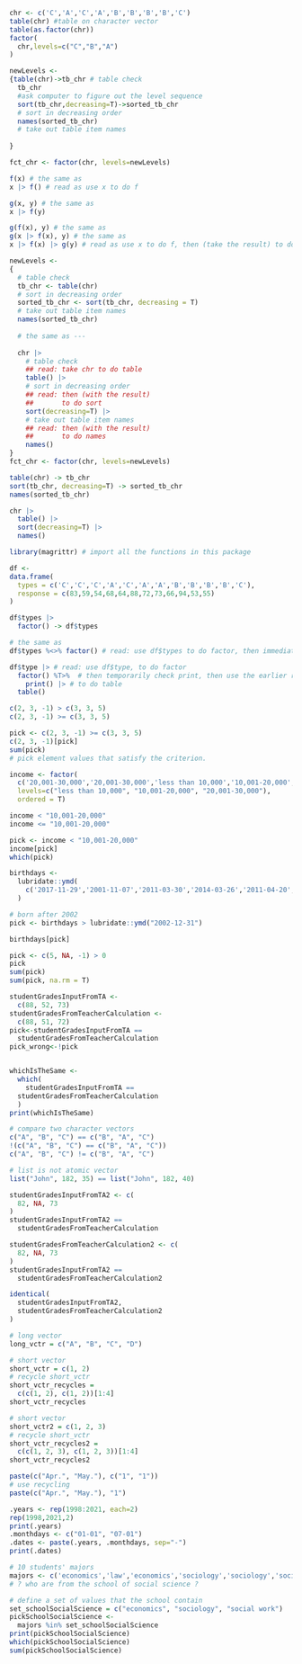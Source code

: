 ```{r}
chr <- c('C','A','C','A','B','B','B','B','C')
table(chr) #table on character vector
table(as.factor(chr))
factor(
  chr,levels=c("C","B","A")
)
```

```{r}
newLevels <- 
{table(chr)->tb_chr # table check
  tb_chr
  #ask computer to figure out the level sequence
  sort(tb_chr,decreasing=T)->sorted_tb_chr
  # sort in decreasing order
  names(sorted_tb_chr)
  # take out table item names
  
}
```

```{r}
fct_chr <- factor(chr, levels=newLevels)
```

```{r}
f(x) # the same as
x |> f() # read as use x to do f

g(x, y) # the same as
x |> f(y)

g(f(x), y) # the same as
g(x |> f(x), y) # the same as
x |> f(x) |> g(y) # read as use x to do f, then (take the result) to do g
```
```{r}
newLevels <- 
{
  # table check
  tb_chr <- table(chr)
  # sort in decreasing order
  sorted_tb_chr <- sort(tb_chr, decreasing = T)
  # take out table item names
  names(sorted_tb_chr)
  
  # the same as ---
  
  chr |> 
    # table check
    ## read: take chr to do table
    table() |> 
    # sort in decreasing order
    ## read: then (with the result) 
    ##       to do sort
    sort(decreasing=T) |> 
    # take out table item names
    ## read: then (with the result)
    ##       to do names
    names()
}
fct_chr <- factor(chr, levels=newLevels)

```
```{r}
table(chr) -> tb_chr
sort(tb_chr, decreasing=T) -> sorted_tb_chr
names(sorted_tb_chr)
```
```{r}
chr |> 
  table() |> 
  sort(decreasing=T) |>
  names()
```

```{r}
library(magrittr) # import all the functions in this package
```
```{r}
df <-
data.frame(
  types = c('C','C','C','A','C','A','A','B','B','B','B','C'),
  response = c(83,59,54,68,64,88,72,73,66,94,53,55)
)
```
```{r}
df$types |> 
  factor() -> df$types

# the same as
df$types %<>% factor() # read: use df$types to do factor, then immediately save back
```
```{r}
df$type |> # read: use df$type, to do factor
  factor() %T>%  # then temporarily check print, then use the earlier result
    print() |> # to do table
  table()
```
```{r}
c(2, 3, -1) > c(3, 3, 5)
c(2, 3, -1) >= c(3, 3, 5)
```
```{r}
pick <- c(2, 3, -1) >= c(3, 3, 5)
c(2, 3, -1)[pick] 
sum(pick)
# pick element values that satisfy the criterion.
```
```{r}
income <- factor(
  c('20,001-30,000','20,001-30,000','less than 10,000','10,001-20,000','10,001-20,000','20,001-30,000','20,001-30,000','20,001-30,000'),
  levels=c("less than 10,000", "10,001-20,000", "20,001-30,000"),
  ordered = T)

income < "10,001-20,000"
income <= "10,001-20,000" 

pick <- income < "10,001-20,000"
income[pick]
which(pick)
```
```{r}
birthdays <- 
  lubridate::ymd(
    c('2017-11-29','2001-11-07','2011-03-30','2014-03-26','2011-04-20','2014-06-11')
  )

# born after 2002
pick <- birthdays > lubridate::ymd("2002-12-31")

birthdays[pick]
```
```{r}
pick <- c(5, NA, -1) > 0
pick
sum(pick)
sum(pick, na.rm = T)
```

```{r}
studentGradesInputFromTA <- 
  c(88, 52, 73)
studentGradesFromTeacherCalculation <-
  c(88, 51, 72)
pick<-studentGradesInputFromTA == 
  studentGradesFromTeacherCalculation
pick_wrong<-!pick



```
```{r}
whichIsTheSame <- 
  which(
    studentGradesInputFromTA == 
  studentGradesFromTeacherCalculation
  )
print(whichIsTheSame)
```
```{r}
# compare two character vectors
c("A", "B", "C") == c("B", "A", "C")
!(c("A", "B", "C") == c("B", "A", "C"))
c("A", "B", "C") != c("B", "A", "C")

# list is not atomic vector
list("John", 182, 35) == list("John", 182, 40)
```
```{r}
studentGradesInputFromTA2 <- c(
  82, NA, 73
)
studentGradesInputFromTA2 ==
  studentGradesFromTeacherCalculation

studentGradesFromTeacherCalculation2 <- c(
  82, NA, 73
)
studentGradesInputFromTA2 == 
  studentGradesFromTeacherCalculation2

identical(
  studentGradesInputFromTA2, 
  studentGradesFromTeacherCalculation2
)
```
```{r}
# long vector
long_vctr = c("A", "B", "C", "D")

# short vector
short_vctr = c(1, 2)
# recycle short_vctr
short_vctr_recycles = 
  c(c(1, 2), c(1, 2))[1:4]
short_vctr_recycles

# short vector
short_vctr2 = c(1, 2, 3)
# recycle short_vctr
short_vctr_recycles2 = 
  c(c(1, 2, 3), c(1, 2, 3))[1:4]
short_vctr_recycles2
```
```{r}
paste(c("Apr.", "May."), c("1", "1"))
# use recycling
paste(c("Apr.", "May."), "1")
```
```{r}
.years <- rep(1998:2021, each=2)
rep(1998,2021,2)
print(.years)
.monthdays <- c("01-01", "07-01")
.dates <- paste(.years, .monthdays, sep="-")
print(.dates)
```

```{r}
# 10 students' majors
majors <- c('economics','law','economics','sociology','sociology','sociology','sociology','economics','statistics','law')
# ? who are from the school of social science ?

# define a set of values that the school contain
set_schoolSocialScience = c("economics", "sociology", "social work")
pickSchoolSocialScience <-
  majors %in% set_schoolSocialScience
print(pickSchoolSocialScience)
which(pickSchoolSocialScience)
sum(pickSchoolSocialScience)
```

